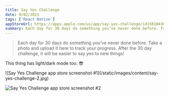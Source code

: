 ```yaml
---
title: Say Yes Challenge
date: 9/02/2021
tags: ['React Native']
appStoreUrl: https://apps.apple.com/us/app/say-yes-challenge/id1581043639
summary: Each day for 30 days do something you’ve never done before. Take a photo and upload it here to track your progress. After the 30 day challenge, it will be easier to say yes to new things!
---
```



> Each day for 30 days do something you’ve never done before. Take a photo and upload it here to track your progress. After the 30 day challenge, it will be easier to say yes to new things!

This thing has light/dark mode too. 😎

<div className="grid grid-cols-2 gap-2">
![Say Yes Challenge app store screenshot #1](/static/images/content/say-yes-challenge-2.jpg)

![Say Yes Challenge app store screenshot #2](/static/images/content/say-yes-challenge-3.jpg)

</div>
